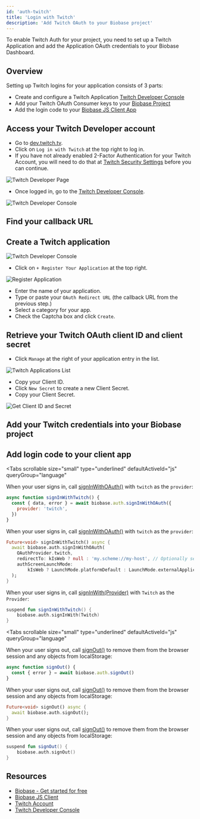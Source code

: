 ```yaml
---
id: 'auth-twitch'
title: 'Login with Twitch'
description: 'Add Twitch OAuth to your Biobase project'
---
```


To enable Twitch Auth for your project, you need to set up a Twitch Application and add the Application OAuth credentials to your Biobase Dashboard.

## Overview

Setting up Twitch logins for your application consists of 3 parts:

- Create and configure a Twitch Application [Twitch Developer Console](https://dev.twitch.tv/console)
- Add your Twitch OAuth Consumer keys to your [Biobase Project](https://biobase.studio/dashboard)
- Add the login code to your [Biobase JS Client App](https://github.com/biobase-ai/supabase-js)

## Access your Twitch Developer account

- Go to [dev.twitch.tv](https://dev.twitch.tv).
- Click on `Log in with Twitch` at the top right to log in.
- If you have not already enabled 2-Factor Authentication for your Twitch Account, you will need to do that at [Twitch Security Settings](https://www.twitch.tv/settings/security) before you can continue.

![Twitch Developer Page](/docs/img/guides/auth-twitch/twitch-developer-page.png)

- Once logged in, go to the [Twitch Developer Console](https://dev.twitch.tv/console).

![Twitch Developer Console](/docs/img/guides/auth-twitch/twitch-console.png)

## Find your callback URL

<SocialProviderSetup provider="Twitch" />

## Create a Twitch application

![Twitch Developer Console](/docs/img/guides/auth-twitch/twitch-console.png)

- Click on `+ Register Your Application` at the top right.

![Register Application](/docs/img/guides/auth-twitch/twitch-register-your-application.png)

- Enter the name of your application.
- Type or paste your `OAuth Redirect URL` (the callback URL from the previous step.)
- Select a category for your app.
- Check the Captcha box and click `Create`.

## Retrieve your Twitch OAuth client ID and client secret

- Click `Manage` at the right of your application entry in the list.

![Twitch Applications List](/docs/img/guides/auth-twitch/twitch-applications-list.png)

- Copy your Client ID.
- Click `New Secret` to create a new Client Secret.
- Copy your Client Secret.

![Get Client ID and Secret](/docs/img/guides/auth-twitch/twitch-get-keys.png)

## Add your Twitch credentials into your Biobase project

<SocialProviderSettingsBiobase provider="Twitch" />

## Add login code to your client app

<Tabs
  scrollable
  size="small"
  type="underlined"
  defaultActiveId="js"
  queryGroup="language"
>
<TabPanel id="js" label="JavaScript">

<CreateClientSnippet />

When your user signs in, call [signInWithOAuth()](/docs/reference/javascript/auth-signinwithoauth) with `twitch` as the `provider`:

```js
async function signInWithTwitch() {
  const { data, error } = await biobase.auth.signInWithOAuth({
    provider: 'twitch',
  })
}
```

</TabPanel>
<TabPanel id="flutter" label="Flutter">

When your user signs in, call [signInWithOAuth()](/docs/reference/dart/auth-signinwithoauth) with `twitch` as the `provider`:

```dart
Future<void> signInWithTwitch() async {
  await biobase.auth.signInWithOAuth(
    OAuthProvider.twitch,
    redirectTo: kIsWeb ? null : 'my.scheme://my-host', // Optionally set the redirect link to bring back the user via deeplink.
    authScreenLaunchMode:
        kIsWeb ? LaunchMode.platformDefault : LaunchMode.externalApplication, // Launch the auth screen in a new webview on mobile.
  );
}
```

</TabPanel>
<TabPanel id="kotlin" label="Kotlin">

When your user signs in, call [signInWith(Provider)](/docs/reference/kotlin/auth-signinwithoauth) with `Twitch` as the `Provider`:

```kotlin
suspend fun signInWithTwitch() {
	biobase.auth.signInWith(Twitch)
}
```

</TabPanel>
</Tabs>

<OAuthPkceFlow />

<Tabs
  scrollable
  size="small"
  type="underlined"
  defaultActiveId="js"
  queryGroup="language"
>
<TabPanel id="js" label="JavaScript">

When your user signs out, call [signOut()](/docs/reference/javascript/auth-signout) to remove them from the browser session and any objects from localStorage:

```js
async function signOut() {
  const { error } = await biobase.auth.signOut()
}
```

</TabPanel>
<TabPanel id="flutter" label="Flutter">

When your user signs out, call [signOut()](/docs/reference/dart/auth-signout) to remove them from the browser session and any objects from localStorage:

```dart
Future<void> signOut() async {
  await biobase.auth.signOut();
}
```

</TabPanel>
<TabPanel id="kotlin" label="Kotlin">

When your user signs out, call [signOut()](/docs/reference/kotlin/auth-signout) to remove them from the browser session and any objects from localStorage:

```kotlin
suspend fun signOut() {
	biobase.auth.signOut()
}
```

</TabPanel>
</Tabs>

## Resources

- [Biobase - Get started for free](https://biobase.studio)
- [Biobase JS Client](https://github.com/biobase-ai/supabase-js)
- [Twitch Account](https://twitch.tv)
- [Twitch Developer Console](https://dev.twitch.tv/console)
